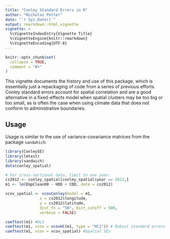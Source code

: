 ```yaml
---
title: "Conley Standard Errors in R"
author: "Nicholas Potter"
date: "`r Sys.Date()`"
output: rmarkdown::html_vignette
vignette: >
  %\VignetteIndexEntry{Vignette Title}
  %\VignetteEngine{knitr::rmarkdown}
  %\VignetteEncoding{UTF-8}
---
```


```r
knitr::opts_chunk$set(
  collapse = TRUE,
  comment = "#>"
)
```

This vignette documents the history and use of this package, which is essentially just a repackaging of code from a series of previous efforts. Conley standard errors account for spatial correlation and are a good alternative in a fixed-effects model when spatial clusters may be too big or too small, as is often the case when using climate data that does not conform to administrative boundaries.

## Usage

Usage is similar to the use of variance-covariance matrices from the package `sandwhich`:

```r
library(ConleySE)
library(lmtest)
library(sandwich)
data(conley_spatial)

# For cross-sectional data, limit to one year:
cs2012 <- conley_spatial[conley_spatial$year == 2012,]
m1 <- lm(EmpClean00 ~ HDD + CDD, data = cs2012)

vcov_spatial <- vcovConley(model = m1,
               x = cs2012$longitude,
               y = cs2012$latitude,
               dist_fn = "SH", dist_cutoff = 500, 
               verbose = FALSE) 

coeftest(m1) #OLS
coeftest(m1, vcov = vcovHC(m1, type = "HC1")) # Robust standard errors as in Stata
coeftest(m1, vcov = vcov_spatial) #Spatial SEs
```


